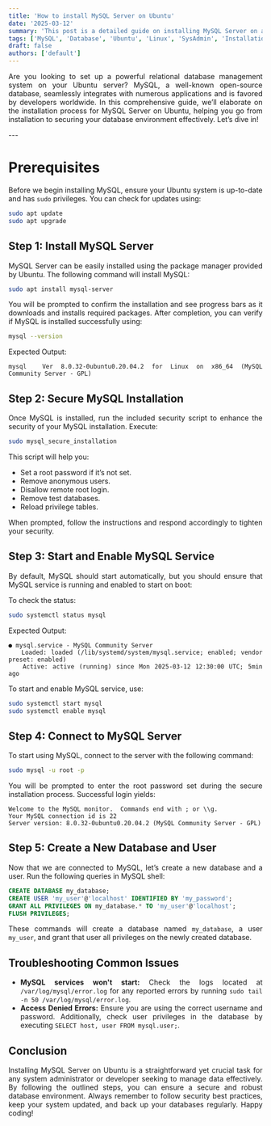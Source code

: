 ```yaml
---
title: 'How to install MySQL Server on Ubuntu'
date: '2025-03-12'
summary: 'This post is a detailed guide on installing MySQL Server on an Ubuntu system for effective database management and utilization.'
tags: ['MySQL', 'Database', 'Ubuntu', 'Linux', 'SysAdmin', 'Installation', 'Tutorial']
draft: false
authors: ['default']
---
```


<div align="justify">

Are you looking to set up a powerful relational database management system on your Ubuntu server? MySQL, a well-known open-source database, seamlessly integrates with numerous applications and is favored by developers worldwide. In this comprehensive guide, we’ll elaborate on the installation process for MySQL Server on Ubuntu, helping you go from installation to securing your database environment effectively. Let’s dive in!

</div>
---

<div align="justify">

# Prerequisites
Before we begin installing MySQL, ensure your Ubuntu system is up-to-date and has `sudo` privileges. You can check for updates using:

```bash
sudo apt update
sudo apt upgrade
```

## Step 1: Install MySQL Server
MySQL Server can be easily installed using the package manager provided by Ubuntu. The following command will install MySQL:

```bash
sudo apt install mysql-server
```

You will be prompted to confirm the installation and see progress bars as it downloads and installs required packages. After completion, you can verify if MySQL is installed successfully using:

```bash
mysql --version
```

Expected Output:
```
mysql  Ver 8.0.32-0ubuntu0.20.04.2 for Linux on x86_64 (MySQL Community Server - GPL)
```

## Step 2: Secure MySQL Installation
Once MySQL is installed, run the included security script to enhance the security of your MySQL installation. Execute:

```bash
sudo mysql_secure_installation
```

This script will help you:
- Set a root password if it’s not set.
- Remove anonymous users.
- Disallow remote root login.
- Remove test databases.
- Reload privilege tables.

When prompted, follow the instructions and respond accordingly to tighten your security.

## Step 3: Start and Enable MySQL Service
By default, MySQL should start automatically, but you should ensure that MySQL service is running and enabled to start on boot:

To check the status:
```bash
sudo systemctl status mysql
```

Expected Output:
```
● mysql.service - MySQL Community Server
   Loaded: loaded (/lib/systemd/system/mysql.service; enabled; vendor preset: enabled)
   Active: active (running) since Mon 2025-03-12 12:30:00 UTC; 5min ago
```

To start and enable MySQL service, use:
```bash
sudo systemctl start mysql
sudo systemctl enable mysql
```

## Step 4: Connect to MySQL Server
To start using MySQL, connect to the server with the following command:

```bash
sudo mysql -u root -p
```

You will be prompted to enter the root password set during the secure installation process. Successful login yields:
```
Welcome to the MySQL monitor.  Commands end with ; or \\g.
Your MySQL connection id is 22
Server version: 8.0.32-0ubuntu0.20.04.2 (MySQL Community Server - GPL)
```

## Step 5: Create a New Database and User
Now that we are connected to MySQL, let’s create a new database and a user. Run the following queries in MySQL shell:

```sql
CREATE DATABASE my_database;
CREATE USER 'my_user'@'localhost' IDENTIFIED BY 'my_password';
GRANT ALL PRIVILEGES ON my_database.* TO 'my_user'@'localhost';
FLUSH PRIVILEGES;
```

These commands will create a database named `my_database`, a user `my_user`, and grant that user all privileges on the newly created database.

## Troubleshooting Common Issues
- **MySQL services won't start:** Check the logs located at `/var/log/mysql/error.log` for any reported errors by running `sudo tail -n 50 /var/log/mysql/error.log`.
- **Access Denied Errors:** Ensure you are using the correct username and password. Additionally, check user privileges in the database by executing `SELECT host, user FROM mysql.user;`.

## Conclusion
Installing MySQL Server on Ubuntu is a straightforward yet crucial task for any system administrator or developer seeking to manage data effectively. By following the outlined steps, you can ensure a secure and robust database environment. Always remember to follow security best practices, keep your system updated, and back up your databases regularly. Happy coding!

</div>